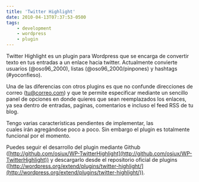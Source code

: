 ```yaml
---
title: 'Twitter Highlight'
date: 2010-04-13T07:37:53-0500
tags:
    - development
    - wordpress
    - plugin
---
```


Twitter Highlight es un plugin para Wordpress que se encarga de convertir texto en tus entradas a un enlace hacia twitter. Actualmente convierte usuarios (@oso96_2000), listas (@oso96_2000/pinpones) y hashtags (#yoconfieso).

Una de las diferencias con otros plugins es que no confunde direcciones de correo (tu@correo.com) y que te permite especificar mediante un sencillo panel de opciones en donde quieres que sean reemplazados los enlaces, ya sea dentro de entradas, paginas, comentarios e incluso el feed RSS de tu blog.

Tengo varias características pendientes de implementar, las cuales irán agregándose poco a poco. Sin embargo el plugin es totalmente funcional por el momento.

Puedes seguir el desarrollo del plugin mediante Github ([http://github.com/osiux/WP-TwitterHighlight](http://github.com/osiux/WP-TwitterHighlight)) y descargarlo desde el repositorio oficial de plugins ([http://wordpress.org/extend/plugins/twitter-highlight/](http://wordpress.org/extend/plugins/twitter-highlight/)).
